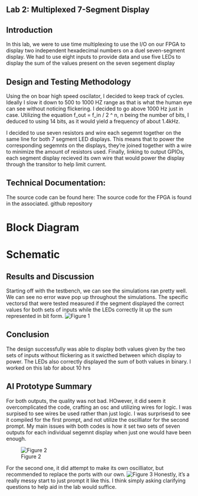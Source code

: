 ## Lab 2: Multiplexed 7-Segment Display

## Introduction
In this lab, we were to use time multiplexing to use the I/O on our FPGA to display 
two independent hexadecimal numbers on a duel seven-segment display. We had to use eight inputs
to provide data and use five LEDs to display the sum of the values present on the seven segement display

## Design and Testing Methodology
Using the on boar high speed oscilator, I decided to keep track of cycles. Ideally I slow it down to 500 to 1000 HZ range as
that is what the human eye can see without noticing flickering. I decided to go above 1000 Hz just in case. Utilizing the equation  f_out = f_in / 2 ^ n, n being the number of bits, I deduced to using 14 bits, as it would yield a frequency of about 1.4kHz. 

I decided to use seven resistors and wire each segemnt together on the same line for both 7 segment LED displays. This means
that to power the corresponding segemnts on the displays, they're joined together with a wire to minimize the amount of resistors used. Finally, linking to output GPIOs, each segment display recieved its own wire that would power the display through the transitor to help limit current. 

## Technical Documentation:
The source code can be found here: 
The source code for the FPGA is found in the associated. github repository

# Block Diagram


# Schematic 

## Results and Discussion

Starting off with the testbench, we can see the simulations ran pretty well. We can see no error wave pop up throughout the simulations. The specific vectorsd that were tested measured if the segment displayed the correct values for both sets of inputs while the LEDs correctly lit up the sum represented in bit form. 
![Figure 1](images/testbench.png){fig-align="center"}


## Conclusion
The design successfully was able to display both values given by the two sets of inputs without flickering as it swicthed between which display to power. The LEDs also correctly displayed the sum of both values in binary. I worked on this lab for about 10 hrs

## AI Prototype Summary
For both outputs, the quality was not bad. HOwever, it did seem it overcomplicated the code, crafting an osc and utilizing wires for logic. I was surpised to see wires be used rather than just logic. I was surprisesd to see it compiled for the first prompt, and not utilize the oscilliator for the second prompt. My main issues with both codes is how it set two sets of seven outputs for each individual segemnt display when just one would have been enough. 

![Figure 2](images/AI1.png){fig-align="center"}

For the second one, it did attempt to make its own oscilliator, but recommended to replace the ports with our own. 
![Figure 3](images/AI2.png){fig-align="center"}
Honestly, it's a really messy start to just prompt it like this. I think simply asking clarifying questions to help aid in the lab would suffice. 